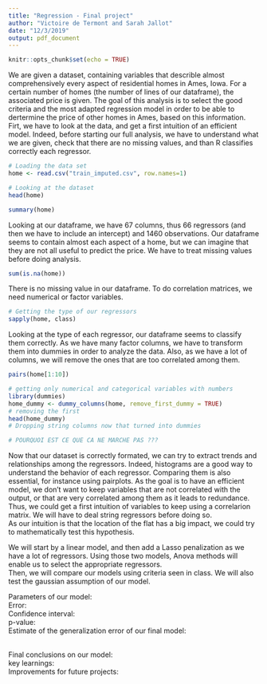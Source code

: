 ```yaml
---
title: "Regression - Final project"
author: "Victoire de Termont and Sarah Jallot"
date: "12/3/2019"
output: pdf_document
---
```


```r
knitr::opts_chunk$set(echo = TRUE)
```

\textbf{I. Introduction}  
  
We are given a dataset, containing variables that describle almost comprehensively every aspect of residential homes in Ames, Iowa. For a certain number of homes (the number of lines of our dataframe), the associated price is given. The goal of this analysis is to select the good criteria and the most adapted regression model in order to be able to dertermine the price of other homes in Ames, based on this information.  
Firt, we have to look at the data, and get a first intuition of an efficient model. Indeed, before starting our full analysis, we have to understand what we are given, check that there are no missing values, and than R classifies correctly each regressor.  

```r
# Loading the data set 
home <- read.csv("train_imputed.csv", row.names=1)
```

```r
# Looking at the dataset 
head(home)
```
```r
summary(home)
```
Looking at our dataframe, we have 67 columns, thus 66 regressors (and then we have to include an intercept) and 1460 observations. Our dataframe seems to contain almost each aspect of a home, but we can imagine that they are not all useful to predict the price. 
We have to treat missing values before doing analysis. 
```r
sum(is.na(home))
```
There is no missing value in our dataframe.
To do correlation matrices, we need numerical or factor variables. 

```r
# Getting the type of our regressors
sapply(home, class)
```
Looking at the type of each regressor, our dataframe seems to classify them correctly. As we have many factor columns, we have to transform them into dummies in order to analyze the data. Also, as we have a lot of columns, we will remove the ones that are too correlated among them.

```r
pairs(home[1:10])
```


```r
# getting only numerical and categorical variables with numbers 
library(dummies)
home_dummy <- dummy_columns(home, remove_first_dummy = TRUE)
# removing the first
head(home_dummy)
# Dropping string columns now that turned into dummies 

# POURQUOI EST CE QUE CA NE MARCHE PAS ???
```

  
\textbf{II. Exploratory data analysis / initial modeling}  
  
Now that our dataset is correctly formated, we can try to extract trends and relationships among the regressors. Indeed, histograms are a good way to understand the behavior of each regressor. Comparing them is also essential, for instance using pairplots. As the goal is to have an efficient model, we don't want to keep variables that are not correlated with the output, or that are very correlated among them as it leads to redundance. Thus, we could get a first intuition of variables to keep using a correlarion matrix. We will have to deal string regressors before doing so.  
As our intuition is that the location of the flat has a big impact, we could try to mathematically test this hypothesis.  
  
\textbf{III. Modeling and diagnostics}  
  
We will start by a linear model, and then add a Lasso penalization as we have a lot of regressors. Using those two models, Anova methods will enable us to select the appropriate regressors.  
Then, we will compare our models using criteria seen in class. We will also test the gaussian assumption of our model.  
  
\textbf{IV. Final models}  
  
Parameters of our model:  
Error:  
Confidence interval:  
p-value:  
Estimate of the generalization error of our final model:  
  
\textbf{V. Discuttion}  
Final conclusions on our model:  
key learnings:  
Improvements for future projects:  